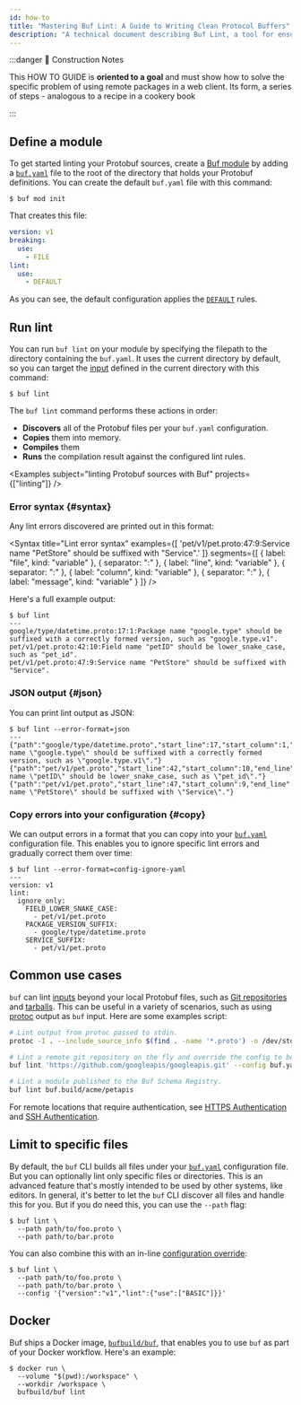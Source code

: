 ```yaml
---
id: how-to
title: "Mastering Buf Lint: A Guide to Writing Clean Protocol Buffers"
description: "A technical document describing Buf Lint, a tool for ensuring clean code when working with Protocol Buffers."
---
```


:::danger 🚧 Construction Notes

This HOW TO GUIDE is **oriented to a goal** and must show how to solve the specific problem of using remote packages in
a web client. Its form, a series of steps - analogous to a recipe in a cookery book

:::



## Define a module

To get started linting your Protobuf sources, create a
[Buf module](../explanation.mdx#modules) by adding a
[`buf.yaml`](../configuration/v1/buf-yaml.md) file to the root of the directory
that holds your Protobuf definitions. You can create the default `buf.yaml` file
with this command:

```terminal
$ buf mod init
```

That creates this file:

```yaml title="buf.yaml"
version: v1
breaking:
  use:
    - FILE
lint:
  use:
    - DEFAULT
```

As you can see, the default configuration applies the
[`DEFAULT`](./rules.md#default) rules.

## Run lint

You can run `buf lint` on your module by specifying the filepath to the
directory containing the `buf.yaml`. It uses the current directory by default,
so you can target the [input](../reference/inputs.md) defined in the current
directory with this command:

```terminal
$ buf lint
```

The `buf lint` command performs these actions in order:

- **Discovers** all of the Protobuf files per your `buf.yaml` configuration.
- **Copies** them into memory.
- **Compiles** them
- **Runs** the compilation result against the configured lint rules.


<Examples subject="linting Protobuf sources with Buf" projects={["linting"]} />

### Error syntax {#syntax}

Any lint errors discovered are printed out in this format:


<Syntax
  title="Lint error syntax"
  examples={[
    'pet/v1/pet.proto:47:9:Service name "PetStore" should be suffixed with "Service".'
  ]}
  segments={[
    { label: "file", kind: "variable" },
    { separator: ":" },
    { label: "line", kind: "variable" },
    { separator: ":" },
    { label: "column", kind: "variable" },
    { separator: ":" },
    { label: "message", kind: "variable" }
  ]}
/>

Here's a full example output:

```terminal
$ buf lint
---
google/type/datetime.proto:17:1:Package name "google.type" should be suffixed with a correctly formed version, such as "google.type.v1".
pet/v1/pet.proto:42:10:Field name "petID" should be lower_snake_case, such as "pet_id".
pet/v1/pet.proto:47:9:Service name "PetStore" should be suffixed with "Service".
```

### JSON output {#json}

You can print lint output as JSON:

```terminal
$ buf lint --error-format=json
---
{"path":"google/type/datetime.proto","start_line":17,"start_column":1,"end_line":17,"end_column":21,"type":"PACKAGE_VERSION_SUFFIX","message":"Package name \"google.type\" should be suffixed with a correctly formed version, such as \"google.type.v1\"."}
{"path":"pet/v1/pet.proto","start_line":42,"start_column":10,"end_line":42,"end_column":15,"type":"FIELD_LOWER_SNAKE_CASE","message":"Field name \"petID\" should be lower_snake_case, such as \"pet_id\"."}
{"path":"pet/v1/pet.proto","start_line":47,"start_column":9,"end_line":47,"end_column":17,"type":"SERVICE_SUFFIX","message":"Service name \"PetStore\" should be suffixed with \"Service\"."}
```

### Copy errors into your configuration {#copy}

We can output errors in a format that you can copy into your
[`buf.yaml`](../configuration/v1/buf-yaml.md) configuration file. This enables
you to ignore specific lint errors and gradually correct them over time:

```terminal
$ buf lint --error-format=config-ignore-yaml
---
version: v1
lint:
  ignore_only:
    FIELD_LOWER_SNAKE_CASE:
      - pet/v1/pet.proto
    PACKAGE_VERSION_SUFFIX:
      - google/type/datetime.proto
    SERVICE_SUFFIX:
      - pet/v1/pet.proto
```

## Common use cases

`buf` can lint [inputs](../reference/inputs.md) beyond your local Protobuf
files, such as [Git repositories](../reference/inputs.md#git) and
[tarballs](../reference/inputs.md#tar). This can be useful in a variety of
scenarios, such as using [protoc] output as `buf` input. Here are some examples
script:

```sh
# Lint output from protoc passed to stdin.
protoc -I . --include_source_info $(find . -name '*.proto') -o /dev/stdout | buf lint -

# Lint a remote git repository on the fly and override the config to be your local config file.
buf lint 'https://github.com/googleapis/googleapis.git' --config buf.yaml

# Lint a module published to the Buf Schema Registry.
buf lint buf.build/acme/petapis
```

For remote locations that require authentication, see
[HTTPS Authentication](../reference/inputs.md#https) and
[SSH Authentication](../reference/inputs.md#ssh).

## Limit to specific files

By default, the `buf` CLI builds all files under your
[`buf.yaml`](../configuration/v1/buf-yaml.md) configuration file. But you can
optionally lint only specific files or directories. This is an advanced feature
that's mostly intended to be used by other systems, like editors. In general,
it's better to let the `buf` CLI discover all files and handle this for you. But
if you do need this, you can use the `--path` flag:

```terminal
$ buf lint \
  --path path/to/foo.proto \
  --path path/to/bar.proto
```

You can also combine this with an in-line
[configuration override](../configuration/overview.md#configuration-override):

```terminal
$ buf lint \
  --path path/to/foo.proto \
  --path path/to/bar.proto \
  --config '{"version":"v1","lint":{"use":["BASIC"]}}'
```

## Docker

Buf ships a Docker image, [`bufbuild/buf`][image], that enables you to use `buf`
as part of your Docker workflow. Here's an example:

```terminal
$ docker run \
  --volume "$(pwd):/workspace" \
  --workdir /workspace \
  bufbuild/buf lint
```

[image]: https://hub.docker.com/r/bufbuild/buf
[protoc]: https://github.com/protocolbuffers/protobuf
